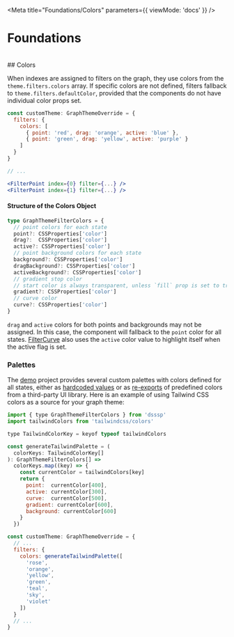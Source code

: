 
<Meta title="Foundations/Colors" parameters={{ viewMode: 'docs' }} />

# Foundations
<br/>
## Colors

When indexes are assigned to filters on the graph, they use colors from the `theme.filters.colors` array. If specific colors are not defined, filters fallback to `theme.filters.defaultColor`, provided that the components do not have individual color props set.

```jsx
const customTheme: GraphThemeOverride = {
  filters: {
    colors: [
      { point: 'red', drag: 'orange', active: 'blue' },
      { point: 'green', drag: 'yellow', active: 'purple' }
    ]
  }
}

// ...

<FilterPoint index={0} filter={...} />
<FilterPoint index={1} filter={...} />
```

#### Structure of the Colors Object

```ts
type GraphThemeFilterColors = {
  // point colors for each state
  point?: CSSProperties['color']
  drag?:  CSSProperties['color']
  active?: CSSProperties['color']
  // point background colors for each state
  background?: CSSProperties['color']
  dragBackground?: CSSProperties['color']
  activeBackground?: CSSProperties['color']
  // gradient stop color
  // start color is always transparent, unless `fill` prop is set to true: `<FilterGradient fill />`
  gradient?: CSSProperties['color']
  // curve color
  curve?: CSSProperties['color']
}
```
`drag` and `active` colors for both points and backgrounds may not be assigned. In this case, the component will fallback to the `point` color for all states. [FilterCurve](?path=/docs/components-filtercurve--docs) also uses the `active` color value to highlight itself when the active flag is set.


### Palettes

The [demo]() project provides several custom palettes with colors defined for all states, either as [hardcoded values](https://github.com/NumberOneBot/dsssp-demo/blob/main/src/configs/palettes/chakra.ts) or as [re-exports](https://github.com/NumberOneBot/dsssp-demo/blob/main/src/configs/palettes/tailwind1.ts) of predefined colors from a third-party UI library. Here is an example of using Tailwind CSS colors as a source for your graph theme:

```js
import { type GraphThemeFilterColors } from 'dsssp'
import tailwindColors from 'tailwindcss/colors'

type TailwindColorKey = keyof typeof tailwindColors

const generateTailwindPalette = (
  colorKeys: TailwindColorKey[]
): GraphThemeFilterColors[] =>
  colorKeys.map((key) => {
    const currentColor = tailwindColors[key]
    return {
      point:  currentColor[400],
      active: currentColor[300],
      curve:  currentColor[500],
      gradient: currentColor[600],
      background: currentColor[600]
    }
  })

const customTheme: GraphThemeOverride = {
  // ...
  filters: {
    colors: generateTailwindPalette([
      'rose',
      'orange',
      'yellow',
      'green',
      'teal',
      'sky',
      'violet'
    ])
  }
  // ...
}

```
